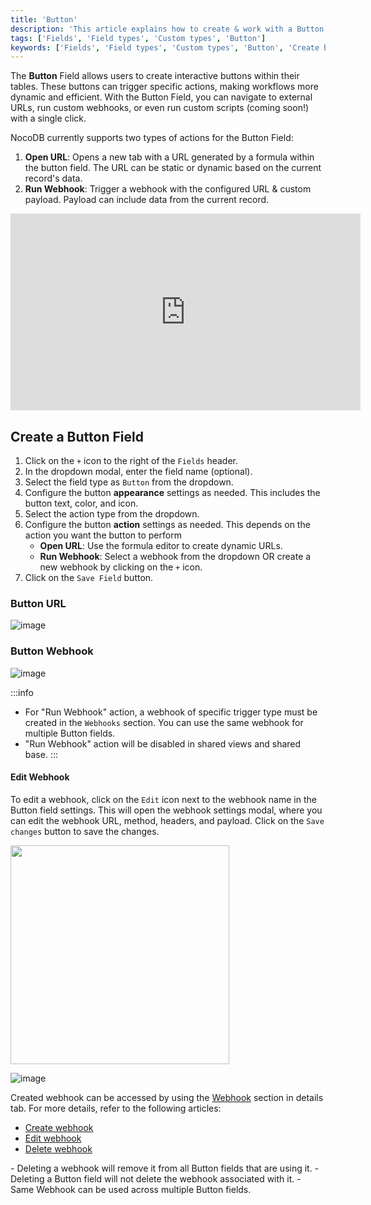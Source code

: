 ```yaml
---
title: 'Button'
description: 'This article explains how to create & work with a Button field.'
tags: ['Fields', 'Field types', 'Custom types', 'Button']
keywords: ['Fields', 'Field types', 'Custom types', 'Button', 'Create button field']
---
```


The **Button** Field allows users to create interactive buttons within their tables. These buttons can trigger specific actions, making workflows more dynamic and efficient. With the Button Field, you can navigate to external URLs, run custom webhooks, or even run custom scripts (coming soon!) with a single click.

NocoDB currently supports two types of actions for the Button Field:
1. **Open URL**: Opens a new tab with a URL generated by a formula within the button field. The URL can be static or dynamic based on the current record's data.
2. **Run Webhook**: Trigger a webhook with the configured URL & custom payload. Payload can include data from the current record.

<center>
    <iframe width="560" height="315" src="https://www.youtube.com/embed/V20tQDkbkvU?si=7EL1IppfR7V9LRBF&start=13" frameborder="0" allow="accelerometer; autoplay; clipboard-write; encrypted-media; gyroscope; picture-in-picture" allowfullscreen ></iframe>
</center>

## Create a Button Field
1. Click on the `+` icon to the right of the `Fields` header.
2. In the dropdown modal, enter the field name (optional).
3. Select the field type as `Button` from the dropdown.
4. Configure the button **appearance** settings as needed. This includes the button text, color, and icon.
5. Select the action type from the dropdown.
6. Configure the button **action** settings as needed. This depends on the action you want the button to perform
   - **Open URL**: Use the formula editor to create dynamic URLs.
   - **Run Webhook**: Select a webhook from the dropdown OR create a new webhook by clicking on the `+` icon.
7. Click on the `Save Field` button.

### Button URL
![image](/img/v2/fields/types/button-url.png)

### Button Webhook
![image](/img/v2/fields/types/button-webhook.png)

:::info
- For "Run Webhook" action, a webhook of specific trigger type must be created in the `Webhooks` section. You can use the same webhook for multiple Button fields.
- "Run Webhook" action will be disabled in shared views and shared base.
:::

#### Edit Webhook
To edit a webhook, click on the `Edit` icon next to the webhook name in the Button field settings. This will open the webhook settings modal, where you can edit the webhook URL, method, headers, and payload. Click on the `Save changes` button to save the changes. 

<img src="/img/v2/fields/types/button-webhook-edit.png" width="350"/>  
  
  
![image](/img/v2/fields/types/button-webhook-edit-2.png)

Created webhook can be accessed by using the [Webhook](/category/webhook) section in details tab. For more details, refer to the following articles:
- [Create webhook](/automation/webhook/create-webhook#create-webhook)
- [Edit webhook](/automation/webhook/actions-on-webhook#edit-webhook)
- [Delete webhook](/automation/webhook/actions-on-webhook#delete-webhook)

<Callout type="note">
- Deleting a webhook will remove it from all Button fields that are using it.
- Deleting a Button field will not delete the webhook associated with it.
- Same Webhook can be used across multiple Button fields.
</Callout>